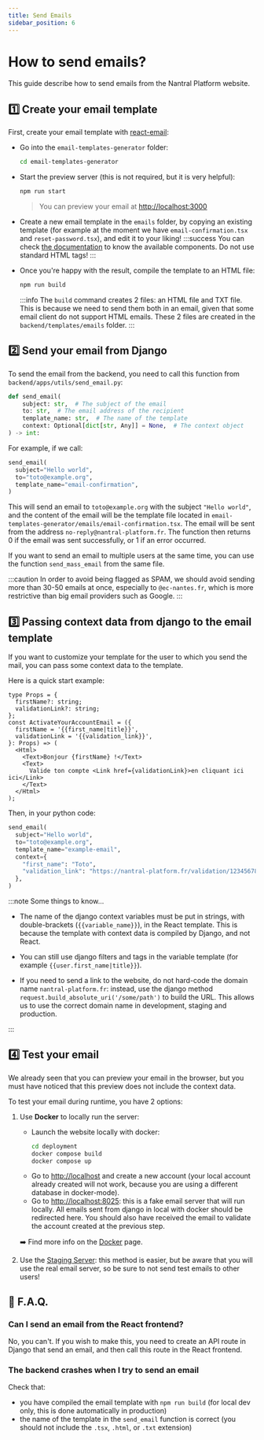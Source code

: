 ```yaml
---
title: Send Emails
sidebar_position: 6
---
```


# How to send emails?

This guide describe how to send emails from the Nantral Platform website.

## 1️⃣ Create your email template

First, create your email template with [react-email](https://react.email/docs/introduction):

- Go into the `email-templates-generator` folder:
  ```bash
  cd email-templates-generator
  ```
- Start the preview server (this is not required, but it is very helpful):
  ```bash
  npm run start
  ```
  > You can preview your email at [http://localhost:3000](http://localhost:3000)
- Create a new email template in the `emails` folder, by copying an existing
  template (for example at the moment we have `email-confirmation.tsx` and
  `reset-password.tsx`), and edit it to your liking!
  :::success
  You can check [the documentation](https://react.email/docs/introduction) to
  know the available components. Do not use standard HTML tags!
  :::
- Once you're happy with the result, compile the template to an HTML file:

  ```bash
  npm run build
  ```

  :::info
  The `build` command creates 2 files: an HTML file and TXT file. This is
  because we need to send them both in an email, given that some email client
  do not support HTML emails.
  These 2 files are created in the `backend/templates/emails` folder.
  :::

## 2️⃣ Send your email from Django

To send the email from the backend, you need to call this function
from `backend/apps/utils/send_email.py`:

```python
def send_email(
    subject: str,  # The subject of the email
    to: str,  # The email address of the recipient
    template_name: str,  # The name of the template
    context: Optional[dict[str, Any]] = None,  # The context object
) -> int:
```

For example, if we call:

```python
send_email(
  subject="Hello world",
  to="toto@example.org",
  template_name="email-confirmation",
)
```

This will send an email to `toto@example.org` with the subject `"Hello world"`,
and the content of the email will be the template file located in
`email-templates-generator/emails/email-confirmation.tsx`. The email will be
sent from the address `no-reply@nantral-platform.fr`. The function then
returns 0 if the email was sent successfully, or 1 if an error occurred.

If you want to send an email to multiple users at the same time, you can
use the function `send_mass_email` from the same file.

:::caution
In order to avoid being flagged as SPAM, we should avoid sending more than 30-50 emails at once, especially to `@ec-nantes.fr`, which is more restrictive than big email providers such as Google.
:::

## 3️⃣ Passing context data from django to the email template

If you want to customize your template for the user to which you send the mail,
you can pass some context data to the template.

Here is a quick start example:

```tsx title="email-templates-generator/emails/example-email.tsx"
type Props = {
  firstName?: string;
  validationLink?: string;
};
const ActivateYourAccountEmail = ({
  firstName = '{{first_name|title}}',
  validationLink = '{{validation_link}}',
}: Props) => (
  <Html>
    <Text>Bonjour {firstName} !</Text>
    <Text>
      Valide ton compte <Link href={validationLink}>en cliquant ici ici</Link>
    </Text>
  </Html>
);
```

Then, in your python code:

```python
send_email(
  subject="Hello world",
  to="toto@example.org",
  template_name="example-email",
  context={
    "first_name": "Toto",
    "validation_link": "https://nantral-platform.fr/validation/123456789",
  },
)
```

:::note Some things to know...

- The name of the django context variables must be put in strings, with
  double-brackets (`{{variable_name}}`), in the React template. This is because
  the template with context data is compiled by Django, and not React.

- You can still use django filters and tags in the variable template (for
  example `{{user.first_name|title}}`).

- If you need to send a link to the website, do not hard-code the domain name
  `nantral-platform.fr`: instead, use the django method
  `request.build_absolute_uri('/some/path')` to build the URL. This allows us to
  use the correct domain name in development, staging and production.

:::

## 4️⃣ Test your email

We already seen that you can preview your email in the browser, but you must
have noticed that this preview does not include the context data.

To test your email during runtime, you have 2 options:

1. Use **Docker** to locally run the server:

   - Launch the website locally with docker:
     ```bash
     cd deployment
     docker compose build
     docker compose up
     ```
   - Go to [http://localhost](http://localhost) and create a new account
     (your local account already created will not work, because you are
     using a different database in docker-mode).
   - Go to [http://localhost:8025](http://localhost:8025): this is a fake email
     server that will run locally. All emails sent from django in local with
     docker should be redirected here. You should also have received the email
     to validate the account created at the previous step.

   ➡️ Find more info on the [Docker](/dev/server/docker.mdx) page.

2. Use the [Staging Server](/dev/server/staging-server/staging-server.mdx):
   this method is easier, but be aware that you will use the real email server,
   so be sure to not send test emails to other users!

## 🛟 F.A.Q.

### Can I send an email from the React frontend?

No, you can't. If you wish to make this, you need to create an API route in
Django that send an email, and then call this route in the React frontend.

### The backend crashes when I try to send an email

Check that:

- you have compiled the email template with `npm run build` (for local dev only,
  this is done automatically in production)
- the name of the template in the `send_email` function is correct (you should
  not include the `.tsx`, `.html`, or `.txt` extension)
